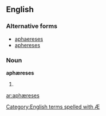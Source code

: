 ==English==

===Alternative forms===
* [[aphaereses]]
* [[aphereses]]

===Noun===
'''aphæreses''' {{p}}

# {{plural of|[[aphæresis#English|aphæresis]]}}

[[Category:English terms spelled with Æ]]

[[ar:aphæreses]]